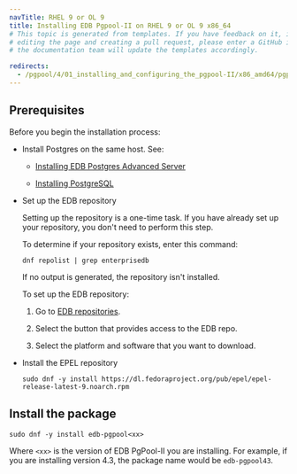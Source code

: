 ```yaml
---
navTitle: RHEL 9 or OL 9
title: Installing EDB Pgpool-II on RHEL 9 or OL 9 x86_64
# This topic is generated from templates. If you have feedback on it, instead of
# editing the page and creating a pull request, please enter a GitHub issue and
# the documentation team will update the templates accordingly.

redirects:
  - /pgpool/4/01_installing_and_configuring_the_pgpool-II/x86_amd64/pgpool_rhel9_x86
---
```


## Prerequisites

Before you begin the installation process:

- Install Postgres on the same host. See:

  - [Installing EDB Postgres Advanced Server](/epas/latest/installing/)

  - [Installing PostgreSQL](https://www.postgresql.org/download/)

- Set up the EDB repository

  Setting up the repository is a one-time task. If you have already set up your repository, you don't need to perform this step.

  To determine if your repository exists, enter this command:

  `dnf repolist | grep enterprisedb`

  If no output is generated, the repository isn't installed.

  To set up the EDB repository:

  1. Go to [EDB repositories](https://www.enterprisedb.com/repos-downloads).

  1. Select the button that provides access to the EDB repo.

  1. Select the platform and software that you want to download.

- Install the EPEL repository
  ```shell
  sudo dnf -y install https://dl.fedoraproject.org/pub/epel/epel-release-latest-9.noarch.rpm
  ```

## Install the package

```shell
sudo dnf -y install edb-pgpool<xx>
```

Where `<xx>` is the version of EDB PgPool-II you are installing. For example, if you are installing version 4.3, the package name would be `edb-pgpool43`.
